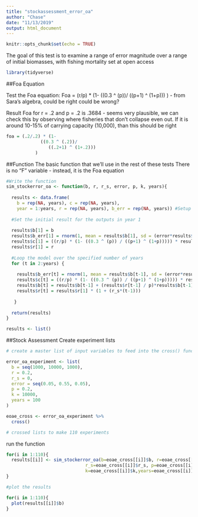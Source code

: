 ```yaml
---
title: "stockassessment_error_oa"
author: "Chase"
date: "11/13/2019"
output: html_document
---
```


```r
knitr::opts_chunk$set(echo = TRUE)
```

The goal of this test is to examine a range of error magnitude over a range of initial biomasses, with fishing mortality set at open access


```r
library(tidyverse)
```


##Foa Equation

Test the Foa equation:
Foa = (r/p) * (1-
             ((0.3 ^ (p))/
                ((p+1) ^ (1+p)))
           ) - from Sara's algebra, could be right could be wrong?
           
Result Foa for r = .2 and p = .2 is .3684 - seems very plausible, we can check this by observing where fisheries that don't collapse even out. If it is around 10-15% of carrying capacity (10,000), than this should be right
```r

foa = (.2/.2) * (1-
             ((0.3 ^ (.2))/
                ((.2+1) ^ (1+.2)))
           )

```

##Function
The basic function that we'll use in the rest of these tests
There is no "F" variable - instead, it is the Foa equation
```r
#Write the function
sim_stockerror_oa <- function(b, r, r_s, error, p, k, years){
  
  results <- data.frame(
    b = rep(NA, years), c = rep(NA, years), 
    year = 1:years, r = rep(NA, years), b_err = rep(NA, years)) #Setup the results dataframe 
  
  #Set the initial result for the outputs in year 1
   
  results$b[1] = b
  results$b_err[1] = rnorm(1, mean = results$b[1], sd = (error*results$b[1])) #simulate error in assessment
  results$c[1] = ((r/p) * (1- ((0.3 ^ (p)) / ((p+1) ^ (1+p))))) * results$b_err[1] #using f=Foa and b=estimate from initial stock assessment
  results$r[1] = r
  
  #Loop the model over the specified number of years
  for (t in 2:years) {
    
    results$b_err[t] = rnorm(1, mean = results$b[t-1], sd = (error*results$b[t-1]))
    results$c[t] = ((r/p) * (1- ((0.3 ^ (p)) / ((p+1) ^ (1+p))))) * results$b_err[t]
    results$b[t] = results$b[t-1] + (results$r[t-1] / p)*results$b[t-1]*(1 - ((results$b[t-1]/k) ^ p)) - results$c[t]
    results$r[t] = results$r[1] * (1 + (r_s*(t-1))) 
    
   } 
  
  return(results)
}

results <- list()
```

##Stock Assessment
Create experiment lists
```r
# create a master list of input variables to feed into the cross() function

error_oa_experiment <- list(
  b = seq(1000, 10000, 1000),
  r = 0.2,
  r_s = 0,
  error = seq(0.05, 0.55, 0.05),
  p = 0.2,
  k = 10000,
  years = 100
)

eoae_cross <- error_oa_experiment %>% 
  cross()

# crossed lists to make 110 experiments
```

run the function
```r

for(i in 1:110){
  results[[i]] <- sim_stockerror_oa(b=eoae_cross[[i]]$b, r=eoae_cross[[i]]$r,
                              r_s=eoae_cross[[i]]$r_s, p=eoae_cross[[i]]$p, 
                              k=eoae_cross[[i]]$k,years=eoae_cross[[i]]$years, error = eoae_cross[[i]]$error)
}

#plot the results

for(i in 1:110){
  plot(results[[i]]$b)
}
```